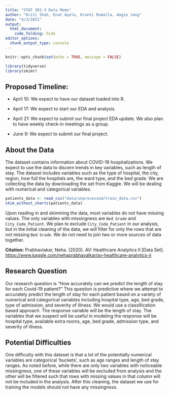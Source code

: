 ```yaml
---
title: "STAT 301-3 Data Memo"
author: "Kriti Shah, Enat Ayele, Kranti Rumalla, Angie Jang"
date: "4/3/2021"
output: 
  html_document:
    code_folding: hide
editor_options: 
  chunk_output_type: console
---
```


```r
knitr::opts_chunk$set(echo = TRUE, message = FALSE)

```

```r
library(tidyverse)
library(skimr)

```

## Proposed Timeline:
- April 10: We expect to have our dataset loaded into R. 

- April 17: We expect to start our EDA and analysis.

- April 21: We expect to submit our final project EDA update. We also plan to have weekly check-in meetings as a group.

- June 9: We expect to submit our final project.

## About the Data

The dataset contains information about COVID-19 hospitalizations. We expect to use the data to discern trends in key variables, such as length of stay. The dataset includes variables such as the type of hospital, the city, region, how full the hospitals are, the ward type, and the bed grade. We are collecting the data by downloading the set from Kaggle. We will be dealing with numerical and categorical variables.

```r
patients_data <- read_csv("data/unprocessed/train_data.csv")
skim_without_charts(patients_data)
```


Upon reading in and skimming the data, most variables do not have missing values. The only variables with missingness are `Bed Grade` and `City_Code_Patient`. We plan to exclude `City_Code_Patient` in our analysis, but in the initial cleaning of the data, we will filter for only the rows that are not missing `Bed Grade`. We do not need to join two or more sources of data together.

**Citation:**
Prabhavlakar, Neha. (2020). AV: Healthcare Analytics II [Data Set]. <https://www.kaggle.com/nehaprabhavalkar/av-healthcare-analytics-ii>

## Research Question

Our research question is “How accurately can we predict the length of stay for each Covid-19 patient?” This question is predictive where we attempt to accurately predict the length of stay for each patient based on a variety of numerical and categorical variables including hospital type, age, bed grade, type of admission, and severity of illness. We would use a classification based approach. The response variable will be the length of stay. The variables that we suspect will be useful in modeling the response will be hospital type, available extra rooms, age, bed grade, admission type, and severity of illness.

## Potential Difficulties

One difficulty with this dataset is that a lot of the potentially numerical variables are categorical ‘buckets’, such as age ranges and length of stay ranges. As noted before, while there are only two variables with noticeable missingness, one of these variables will be excluded from analysis and the other will be filtered such that rows with missing values in that column will not be included in the analysis. After this cleaning, the dataset we use for training the models should not have any missingness. 

<br>
